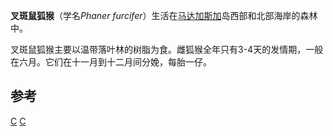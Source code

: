{{Speciesbox
| taxon = Phaner furcifer
| image = Katzenmaki (Chirogaleus furcifer).png
| status = LR/nt
| status_system = iucn2.3
| status_ref = <ref name=iucn>{{IUCN2006 | assessors = Ganzhorn, J. & Members of the Primate Specialist Group | year = 2000 | title = Phaner furcifer ssp. furcifer | id = 16872 | downloaded = [[2007-02-14|2007-02-14]]}}</ref>
| binomial_authority = [[Henri_Marie_Ducrotay_de_Blainville|Blainville]], 1839
}}

'''叉斑鼠狐猴'''（学名''Phaner furcifer''）生活在[[马达加斯加|马达加斯加]]岛西部和北部海岸的森林中。

叉斑鼠狐猴主要以温带落叶林的树脂为食。雌狐猴全年只有3-4天的发情期，一般在六月。它们在十一月到十二月间分娩，每胎一仔。

== 参考 ==
{{reflist}}
{{原猴亞目|L.}}
{{Taxonbar|from=Q1150927}}

[[Category:鼠狐猴科|C]]
[[Category:1839年描述的动物|C]]